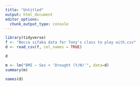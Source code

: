 ```yaml
---
title: "Untitled"
output: html_document
editor_options: 
  chunk_output_type: console
---
```


```r
library(tidyverse)
f <- "Becca sifaka data for Tony's class to play with.csv"
d <- read_csv(f, col_names = TRUE)

d

m <- lm("BMI ~ Sex + 'Drought (Y/N)'", data=d)
summary(m)

names(d)
```